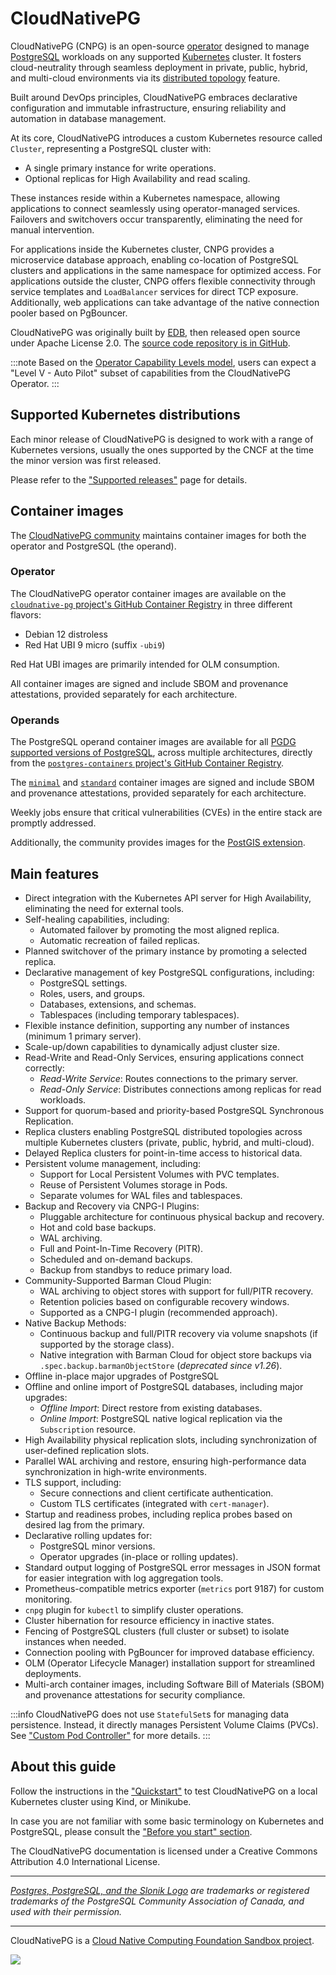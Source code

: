 ﻿# CloudNativePG
<!-- SPDX-License-Identifier: CC-BY-4.0 -->

CloudNativePG (CNPG) is an open-source
[operator](https://kubernetes.io/docs/concepts/extend-kubernetes/operator/)
designed to manage [PostgreSQL](https://www.postgresql.org/) workloads on any
supported [Kubernetes](https://kubernetes.io) cluster.
It fosters cloud-neutrality through seamless deployment in private, public,
hybrid, and multi-cloud environments via its
[distributed topology](replica_cluster.md#distributed-topology) feature.

Built around DevOps principles, CloudNativePG embraces declarative
configuration and immutable infrastructure, ensuring reliability and automation
in database management.

At its core, CloudNativePG introduces a custom Kubernetes resource called
`Cluster`, representing a PostgreSQL cluster with:

- A single primary instance for write operations.
- Optional replicas for High Availability and read scaling.

These instances reside within a Kubernetes namespace, allowing applications to
connect seamlessly using operator-managed services. Failovers and switchovers
occur transparently, eliminating the need for manual intervention.

For applications inside the Kubernetes cluster, CNPG provides a microservice
database approach, enabling co-location of PostgreSQL clusters and applications
in the same namespace for optimized access.
For applications outside the cluster, CNPG offers flexible connectivity through
service templates and `LoadBalancer` services for direct TCP exposure.
Additionally, web applications can take advantage of the native connection
pooler based on PgBouncer.

CloudNativePG was originally built by [EDB](https://www.enterprisedb.com), then
released open source under Apache License 2.0.
The [source code repository is in GitHub](https://github.com/cloudnative-pg/cloudnative-pg).

:::note
Based on the [Operator Capability Levels model](operator_capability_levels.md),
users can expect a "Level V - Auto Pilot" subset of capabilities from the
CloudNativePG Operator.
:::

## Supported Kubernetes distributions

Each minor release of CloudNativePG is designed to work with a range of
Kubernetes versions, usually the ones supported by the CNCF at the time the
minor version was first released.

Please refer to the ["Supported releases"](supported_releases.md) page for details.

## Container images

The [CloudNativePG community](https://github.com/cloudnative-pg) maintains
container images for both the operator and PostgreSQL (the operand).

### Operator

The CloudNativePG operator container images are available on the
[`cloudnative-pg` project's GitHub Container Registry](https://github.com/cloudnative-pg/cloudnative-pg/pkgs/container/cloudnative-pg)
in three different flavors:

- Debian 12 distroless
- Red Hat UBI 9 micro (suffix `-ubi9`)

Red Hat UBI images are primarily intended for OLM consumption.

All container images are signed and include SBOM and provenance attestations,
provided separately for each architecture.

### Operands

The PostgreSQL operand container images are available for all
[PGDG supported versions of PostgreSQL](https://www.postgresql.org/),
across multiple architectures, directly from the
[`postgres-containers` project's GitHub Container Registry](https://github.com/cloudnative-pg/postgres-containers/pkgs/container/postgresql).

The [`minimal`](https://github.com/cloudnative-pg/postgres-containers#minimal-images)
and [`standard`](https://github.com/cloudnative-pg/postgres-containers#standard-images)
container images are signed and include SBOM and provenance attestations,
provided separately for each architecture.

Weekly jobs ensure that critical vulnerabilities (CVEs) in the entire stack are
promptly addressed.

Additionally, the community provides images for the [PostGIS extension](postgis.md).

## Main features

- Direct integration with the Kubernetes API server for High Availability,
  eliminating the need for external tools.
- Self-healing capabilities, including:
    - Automated failover by promoting the most aligned replica.
    - Automatic recreation of failed replicas.
- Planned switchover of the primary instance by promoting a selected replica.
- Declarative management of key PostgreSQL configurations, including:
    - PostgreSQL settings.
    - Roles, users, and groups.
    - Databases, extensions, and schemas.
    - Tablespaces (including temporary tablespaces).
- Flexible instance definition, supporting any number of instances (minimum 1
  primary server).
- Scale-up/down capabilities to dynamically adjust cluster size.
- Read-Write and Read-Only Services, ensuring applications connect correctly:
    - *Read-Write Service*: Routes connections to the primary server.
    - *Read-Only Service*: Distributes connections among replicas for read workloads.
- Support for quorum-based and priority-based PostgreSQL Synchronous
  Replication.
- Replica clusters enabling PostgreSQL distributed topologies across multiple
  Kubernetes clusters (private, public, hybrid, and multi-cloud).
- Delayed Replica clusters for point-in-time access to historical data.
- Persistent volume management, including:
    - Support for Local Persistent Volumes with PVC templates.
    - Reuse of Persistent Volumes storage in Pods.
    - Separate volumes for WAL files and tablespaces.
- Backup and Recovery via CNPG-I Plugins:
    - Pluggable architecture for continuous physical backup and recovery.
    - Hot and cold base backups.
    - WAL archiving.
    - Full and Point-In-Time Recovery (PITR).
    - Scheduled and on-demand backups.
    - Backup from standbys to reduce primary load.
- Community-Supported Barman Cloud Plugin:
    - WAL archiving to object stores with support for full/PITR recovery.
    - Retention policies based on configurable recovery windows.
    - Supported as a CNPG-I plugin (recommended approach).
- Native Backup Methods:
    - Continuous backup and full/PITR recovery via volume snapshots (if
      supported by the storage class).
    - Native integration with Barman Cloud for object store backups via
      `.spec.backup.barmanObjectStore` (*deprecated since v1.26*).
- Offline in-place major upgrades of PostgreSQL
- Offline and online import of PostgreSQL databases, including major upgrades:
    - *Offline Import*: Direct restore from existing databases.
    - *Online Import*: PostgreSQL native logical replication via the `Subscription` resource.
- High Availability physical replication slots, including synchronization of
  user-defined replication slots.
- Parallel WAL archiving and restore, ensuring high-performance data
  synchronization in high-write environments.
- TLS support, including:
    - Secure connections and client certificate authentication.
    - Custom TLS certificates (integrated with `cert-manager`).
- Startup and readiness probes, including replica probes based on desired lag
  from the primary.
- Declarative rolling updates for:
    - PostgreSQL minor versions.
    - Operator upgrades (in-place or rolling updates).
- Standard output logging of PostgreSQL error messages in JSON format for
  easier integration with log aggregation tools.
- Prometheus-compatible metrics exporter (`metrics` port 9187) for custom
  monitoring.
- `cnpg` plugin for `kubectl` to simplify cluster operations.
- Cluster hibernation for resource efficiency in inactive states.
- Fencing of PostgreSQL clusters (full cluster or subset) to isolate instances
  when needed.
- Connection pooling with PgBouncer for improved database efficiency.
- OLM (Operator Lifecycle Manager) installation support for streamlined
  deployments.
- Multi-arch container images, including Software Bill of Materials (SBOM) and
  provenance attestations for security compliance.

:::info
CloudNativePG does not use `StatefulSet`s for managing data persistence.
Instead, it directly manages Persistent Volume Claims (PVCs).
See ["Custom Pod Controller"](controller.md) for more details.
:::

## About this guide

Follow the instructions in the ["Quickstart"](quickstart.md) to test
CloudNativePG on a local Kubernetes cluster using Kind, or Minikube.

In case you are not familiar with some basic terminology on Kubernetes and PostgreSQL,
please consult the ["Before you start" section](before_you_start.md).

The CloudNativePG documentation is licensed under a Creative Commons
Attribution 4.0 International License.

---

*[Postgres, PostgreSQL, and the Slonik Logo](https://www.postgresql.org/about/policies/trademarks/)
are trademarks or registered trademarks of the PostgreSQL Community Association
of Canada, and used with their permission.*

---

CloudNativePG is a
[Cloud Native Computing Foundation Sandbox project](https://www.cncf.io/sandbox-projects/).

![](https://github.com/cncf/artwork/blob/main/other/cncf/horizontal/color/cncf-color.png?raw=true)

